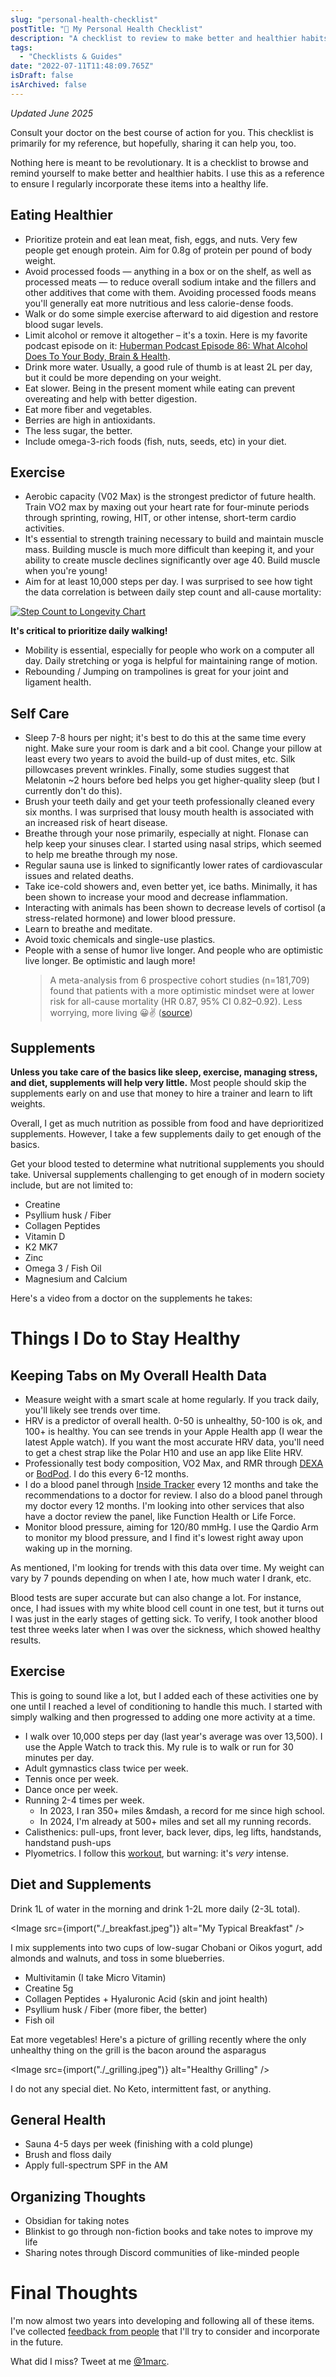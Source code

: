 ```yaml
---
slug: "personal-health-checklist"
postTitle: "💪 My Personal Health Checklist"
description: "A checklist to review to make better and healthier habits."
tags:
  - "Checklists & Guides"
date: "2022-07-11T11:48:09.765Z"
isDraft: false
isArchived: false
---
```



_Updated June 2025_

Consult your doctor on the best course of action for you. This checklist is primarily for my reference, but hopefully, sharing it can help you, too.

Nothing here is meant to be revolutionary. It is a checklist to browse and remind yourself to make better and healthier habits. I use this as a reference to ensure I regularly incorporate these items into a healthy life.

## Eating Healthier

- Prioritize protein and eat lean meat, fish, eggs, and nuts. Very few people get enough protein. Aim for 0.8g of protein per pound of body weight.
- Avoid processed foods — anything in a box or on the shelf, as well as processed meats — to reduce overall sodium intake and the fillers and other additives that come with them. Avoiding processed foods means you'll generally eat more nutritious and less calorie-dense foods.
- Walk or do some simple exercise afterward to aid digestion and restore blood sugar levels.
- Limit alcohol or remove it altogether – it's a toxin. Here is my favorite podcast episode on it: [Huberman Podcast Episode 86: What Alcohol Does To Your Body, Brain & Health](https://podcastnotes.org/huberman-lab/episode-86-what-alcohol-does-to-your-body-brain-health-huberman-lab/).
- Drink more water. Usually, a good rule of thumb is at least 2L per day, but it could be more depending on your weight.
- Eat slower. Being in the present moment while eating can prevent overeating and help with better digestion.
- Eat more fiber and vegetables.
- Berries are high in antioxidants.
- The less sugar, the better.
- Include omega-3-rich foods (fish, nuts, seeds, etc) in your diet.

<YouTube id="gzeP1obBe30" params="controls=1" />

## Exercise

- Aerobic capacity (V02 Max) is the strongest predictor of future health. Train VO2 max by maxing out your heart rate for four-minute periods through sprinting, rowing, HIT, or other intense, short-term cardio activities.
- It's essential to strength training necessary to build and maintain muscle mass. Building muscle is much more difficult than keeping it, and your ability to create muscle declines significantly over age 40. Build muscle when you're young!
- Aim for at least 10,000 steps per day. I was surprised to see how tight the data correlation is between daily step count and all-cause mortality:

<a href="https://www.tandfonline.com/doi/full/10.1080/02640414.2022.2099186">
  <Image src={import("./_steps.png")} alt="Step Count to Longevity Chart" />
</a>

**It's critical to prioritize daily walking!**

- Mobility is essential, especially for people who work on a computer all day. Daily stretching or yoga is helpful for maintaining range of motion.
- Rebounding / Jumping on trampolines is great for your joint and ligament health.

## Self Care

- Sleep 7-8 hours per night; it's best to do this at the same time every night. Make sure your room is dark and a bit cool. Change your pillow at least every two years to avoid the build-up of dust mites, etc. Silk pillowcases prevent wrinkles. Finally, some studies suggest that Melatonin ~2 hours before bed helps you get higher-quality sleep (but I currently don't do this).
- Brush your teeth daily and get your teeth professionally cleaned every six months. I was surprised that lousy mouth health is associated with an increased risk of heart disease.
- Breathe through your nose primarily, especially at night. Flonase can help keep your sinuses clear. I started using nasal strips, which seemed to help me breathe through my nose.
- Regular sauna use is linked to significantly lower rates of cardiovascular issues and related deaths.
- Take ice-cold showers and, even better yet, ice baths. Minimally, it has been shown to increase your mood and decrease inflammation.
- Interacting with animals has been shown to decrease levels of cortisol (a stress-related hormone) and lower blood pressure.
- Learn to breathe and meditate.
- Avoid toxic chemicals and single-use plastics.
- People with a sense of humor live longer. And people who are optimistic live longer. Be optimistic and laugh more!
  > A meta-analysis from 6 prospective cohort studies (n=181,709) found that patients with a more optimistic mindset were at lower risk for all-cause mortality (HR 0.87, 95% CI 0.82–0.92).
  > Less worrying, more living 😀✌️
  > ([source](https://twitter.com/BradStanfieldMD/status/1522354631279804417?s=20&t=jmUDKqg0erLH92WG7irRGw))

## Supplements

**Unless you take care of the basics like sleep, exercise, managing stress, and diet, supplements will help very little.** Most people should skip the supplements early on and use that money to hire a trainer and learn to lift weights.

Overall, I get as much nutrition as possible from food and have deprioritized supplements. However, I take a few supplements daily to get enough of the basics.

Get your blood tested to determine what nutritional supplements you should take. Universal supplements challenging to get enough of in modern society include, but are not limited to:

- Creatine
- Psyllium husk / Fiber
- Collagen Peptides
- Vitamin D
- K2 MK7
- Zinc
- Omega 3 / Fish Oil
- Magnesium and Calcium

Here's a video from a doctor on the supplements he takes:

<YouTube id="_hOxXq0wi-0" params="controls=1" />

# Things I Do to Stay Healthy

## Keeping Tabs on My Overall Health Data

- Measure weight with a smart scale at home regularly. If you track daily, you'll likely see trends over time.
- HRV is a predictor of overall health. 0-50 is unhealthy, 50-100 is ok, and 100+ is healthy. You can see trends in your Apple Health app (I wear the latest Apple watch). If you want the most accurate HRV data, you'll need to get a chest strap like the Polar H10 and use an app like Elite HRV.
- Professionally test body composition, VO2 Max, and RMR through [DEXA](https://www.dexafit.com/dexafit-store-mapper) or [BodPod](https://www.bodpod.com/). I do this every 6-12 months.
- I do a blood panel through [Inside Tracker](https://www.insidetracker.com/) every 12 months and take the recommendations to a doctor for review. I also do a blood panel through my doctor every 12 months. I'm looking into other services that also have a doctor review the panel, like Function Health or Life Force.
- Monitor blood pressure, aiming for 120/80 mmHg. I use the Qardio Arm to monitor my blood pressure, and I find it's lowest right away upon waking up in the morning.

As mentioned, I'm looking for trends with this data over time. My weight can vary by 7 pounds depending on when I ate, how much water I drank, etc.

Blood tests are super accurate but can also change a lot. For instance, once, I had issues with my white blood cell count in one test, but it turns out I was just in the early stages of getting sick. To verify, I took another blood test three weeks later when I was over the sickness, which showed healthy results.

## Exercise

This is going to sound like a lot, but I added each of these activities one by one until I reached a level of conditioning to handle this much. I started with simply walking and then progressed to adding one more activity at a time.

- I walk over 10,000 steps per day (last year's average was over 13,500). I use the Apple Watch to track this. My rule is to walk or run for 30 minutes per day.
- Adult gymnastics class twice per week.
- Tennis once per week.
- Dance once per week.
- Running 2-4 times per week.
  - In 2023, I ran 350+ miles &mdash, a record for me since high school.
  - In 2024, I'm already at 500+ miles and set all my running records.
- Calisthenics: pull-ups, front lever, back lever, dips, leg lifts, handstands, handstand push-ups
- Plyometrics. I follow this [workout](https://youtu.be/x84r0G2gYII?feature=shared), but warning: it's _very_ intense.

## Diet and Supplements

Drink 1L of water in the morning and drink 1-2L more daily (2-3L total).

<Image src={import("./_breakfast.jpeg")} alt="My Typical Breakfast" />

I mix supplements into two cups of low-sugar Chobani or Oikos yogurt, add almonds and walnuts, and toss in some blueberries.

- Multivitamin (I take Micro Vitamin)
- Creatine 5g
- Collagen Peptides + Hyaluronic Acid (skin and joint health)
- Psyllium husk / Fiber (more fiber, the better)
- Fish oil

Eat more vegetables! Here's a picture of grilling recently where the only unhealthy thing on the grill is the bacon around the asparagus

<Image src={import("./_grilling.jpeg")} alt="Healthy Grilling" />

I do not any special diet. No Keto, intermittent fast, or anything.

## General Health

- Sauna 4-5 days per week (finishing with a cold plunge)
- Brush and floss daily
- Apply full-spectrum SPF in the AM

## Organizing Thoughts

- Obsidian for taking notes
- Blinkist to go through non-fiction books and take notes to improve my life
- Sharing notes through Discord communities of like-minded people

# Final Thoughts

I'm now almost two years into developing and following all of these items. I've collected [feedback from people](https://paper.dropbox.com/doc/Health-Checklist-V1-Feedback-Potential-Additions--CBAtNb8GJyFBBNDIMg4Hob98AQ-k10tMAboQ2dC8s80TBMwS) that I'll try to consider and incorporate in the future.

What did I miss? Tweet at me [@1marc](https://x.com/1Marc).
